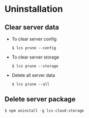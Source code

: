 # Uninstallation

## Clear server data

* To clear server config

  ```shell
  $ lcs prune --config
  ```

* To clear server storage

  ```shell
  $ lcs prune --storage
  ```

* Delete all server data

  ```shell
  $ lcs prune --all
  ```

## Delete server package

```shell
$ npm uninstall -g lcs-cloud-storage
```
